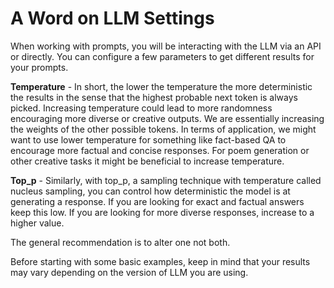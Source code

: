 # A Word on LLM Settings

When working with prompts, you will be interacting with the LLM via an API or directly. You can configure a few parameters to get different results for your prompts. 

**Temperature** - In short, the lower the temperature the more deterministic the results in the sense that the highest probable next token is always picked. Increasing temperature could lead to more randomness encouraging more diverse or creative outputs. We are essentially increasing the weights of the other possible tokens. In terms of application, we might want to use lower temperature for something like fact-based QA to encourage more factual and concise responses. For poem generation or other creative tasks it might be beneficial to increase temperature. 

**Top_p** - Similarly, with top_p, a sampling technique with temperature called nucleus sampling, you can control how deterministic the model is at generating a response. If you are looking for exact and factual answers keep this low. If you are looking for more diverse responses, increase to a higher value. 

The general recommendation is to alter one not both.

Before starting with some basic examples, keep in mind that your results may vary depending on the version of LLM you are using. 